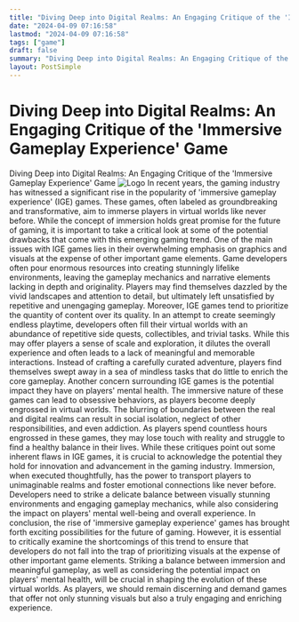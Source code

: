 ```yaml
---
title: "Diving Deep into Digital Realms: An Engaging Critique of the 'Immersive Gameplay Experience' Game"
date: "2024-04-09 07:16:58"
lastmod: "2024-04-09 07:16:58"
tags: ["game"]
draft: false
summary: "Diving Deep into Digital Realms: An Engaging Critique of the 'Immersive Gameplay Experience' Game"
layout: PostSimple
---
```

# Diving Deep into Digital Realms: An Engaging Critique of the 'Immersive Gameplay Experience' Game
Diving Deep into Digital Realms: An Engaging Critique of the 'Immersive Gameplay Experience' Game
<img alt="Logo" src="https://cdn.seniorsselection.com/src_image/1ab024f2cba4ee488ab85de0ac6cca58.webp"/>
In recent years, the gaming industry has witnessed a significant rise in the popularity of 'immersive gameplay experience' (IGE) games. These games, often labeled as groundbreaking and transformative, aim to immerse players in virtual worlds like never before. While the concept of immersion holds great promise for the future of gaming, it is important to take a critical look at some of the potential drawbacks that come with this emerging gaming trend.
One of the main issues with IGE games lies in their overwhelming emphasis on graphics and visuals at the expense of other important game elements. Game developers often pour enormous resources into creating stunningly lifelike environments, leaving the gameplay mechanics and narrative elements lacking in depth and originality. Players may find themselves dazzled by the vivid landscapes and attention to detail, but ultimately left unsatisfied by repetitive and unengaging gameplay.
Moreover, IGE games tend to prioritize the quantity of content over its quality. In an attempt to create seemingly endless playtime, developers often fill their virtual worlds with an abundance of repetitive side quests, collectibles, and trivial tasks. While this may offer players a sense of scale and exploration, it dilutes the overall experience and often leads to a lack of meaningful and memorable interactions. Instead of crafting a carefully curated adventure, players find themselves swept away in a sea of mindless tasks that do little to enrich the core gameplay.
Another concern surrounding IGE games is the potential impact they have on players' mental health. The immersive nature of these games can lead to obsessive behaviors, as players become deeply engrossed in virtual worlds. The blurring of boundaries between the real and digital realms can result in social isolation, neglect of other responsibilities, and even addiction. As players spend countless hours engrossed in these games, they may lose touch with reality and struggle to find a healthy balance in their lives.
While these critiques point out some inherent flaws in IGE games, it is crucial to acknowledge the potential they hold for innovation and advancement in the gaming industry. Immersion, when executed thoughtfully, has the power to transport players to unimaginable realms and foster emotional connections like never before. Developers need to strike a delicate balance between visually stunning environments and engaging gameplay mechanics, while also considering the impact on players' mental well-being and overall experience.
In conclusion, the rise of 'immersive gameplay experience' games has brought forth exciting possibilities for the future of gaming. However, it is essential to critically examine the shortcomings of this trend to ensure that developers do not fall into the trap of prioritizing visuals at the expense of other important game elements. Striking a balance between immersion and meaningful gameplay, as well as considering the potential impact on players' mental health, will be crucial in shaping the evolution of these virtual worlds. As players, we should remain discerning and demand games that offer not only stunning visuals but also a truly engaging and enriching experience.
        
